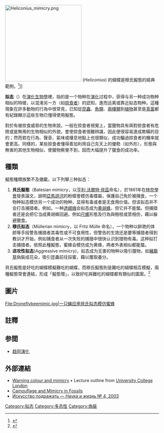 [[File:Heliconius_mimicry.png|250px]] (''Heliconius'') 的蝴蝶是穆氏擬態的經典範例。<ref>{{cite journal | last1 = Meyer | first1 = A | year = 2006 | title = Repeating Patterns of Mimicry | url = | journal = PLoS Biol | volume = 4 | issue = 10| page = e341 | doi = 10.1371/journal.pbio.0040341 | pmid=17048984 | pmc=1617347}}</ref>]]

'''拟态'''（{{lang|en|Mimicry}}）在[[演化生物學|演化生物學]]裡，指的是一个物种在[[演化|演化]]过程中，获得与另一种成功物种相似的特徵，以混淆另一方（如[[掠食者|掠食者]]）的認知，進而远离或靠近拟态物种。這種現象在許多動物的行為中很常見，已知從[[昆蟲|昆蟲]]、[[魚類|魚類]]、[[兩棲類|兩棲類]]到[[植物|植物]]甚至是[[真菌|真菌]]都有紀錄顯示這些生物已懂得使用擬態。

對於有被掠食威脅的生物來說，一般在掠食者視覺上，當獵物具有與對掠食者有危險或是無用的生物相似的外貌，會使掠食者很難辨識，因此便很容易達成欺瞞的目的；然而若在行為、聲音、氣味或棲息地點上也很類似，成功騙過掠食者的機率就會更高。同樣的，某些掠食者懂得善加利用自己先天上的優勢（如外形），形態與無害的其他生物相似，使獵物察覺不到，因而大幅提升了獵食的成功率。

== 種類 ==
擬態種類族繁不及備載，以下列舉三种拟态：
# '''貝氏擬態'''（Batesian mimicry，以[[亨利·沃爾特·貝茲|亨利·沃爾特·貝茲]]命名），於1861年在[[林奈學會|林奈學會]]發表論文，說明[[亞馬遜河|亞馬遜河]]的粉蝶會模仿毒蝶屬，保護自己免於被捕食，一个物种拟态模仿另一个成功的物种，显得有毒或者是无食用价值。但该拟态并不会打击捕猎者。例如，一种[[透翅蛾|透翅蛾]]会拟态成为[[黄胡蜂|黄胡蜂]]，但它并不能螫。但捕猎者还是会把它当成黄胡蜂回避。例如[[尺蠖|尺蠖]]形態及行為與樹枝或莖相仿，藉以躲避獵食。
# '''穆氏拟态'''（Müllerian mimicry，以 Fritz Mülle 命名），一个物种以鲜艳的体颜等手段警告捕猎者其毒性或不可食用性，但警告的生效还是要等捕猎者得到教训才开始，例如捕食者从一次失败的捕猎中很快认识到猎物有毒。这种拟打击捕猎者。依照此種擬態，蜜蜂会模仿成为黄蜂，两者外表相似都能螫。
# '''进攻性拟态'''(Aggressive mimicry)，拟态成为无害的物种以吸引獵物，如[[豬籠草|豬籠草]]偽裝成花朵，吸引昆蟲前往採蜜，藉以獲取養分。

貝氏擬態是好吃的蝴蝶模擬難吃的蝴蝶，而穆氏擬態則是難吃的蝴蝶相互模擬，兩種擬態常會連結，形成「擬態環」，以致好吃與難吃的蝴蝶都有類似的圖案。<ref>{{cite book |last=Russell |first=Sharman Apt|title=蝴蝶熱|publisher=貓頭鷹出版|year=2021 |ISBN=978-986-262-470-8 }}</ref>

== 圖片 ==
<gallery>
File:Droneflybeemimic.jpg|一只蝇应用貝氏拟态模仿[[蜜蜂|蜜蜂]]
</gallery>

== 註釋 ==
{{reflist}}

==参閲==
*[[趋同演化|趋同演化]]

==外部連結==
{{Commons category|Mimicry}}
{{Wikisource|Mimicry in Butterflies}}
{{Americana Poster|Mimicry in Animals}}
{{Americana Poster|Imitation in Animals}}
* [http://www.ucl.ac.uk/~ucbhdjm/courses/b242/Mimic/Mimic.html Warning colour and mimicry] {{Wayback|url=http://www.ucl.ac.uk/~ucbhdjm/courses/b242/Mimic/Mimic.html |date=20110629214746 }} • Lecture outline from [[University_College_London|University College London]]
* [http://www.mprinstitute.org/vaclav/Camouflage.htm Camouflage and Mimicry in Fossils] {{Wayback|url=http://www.mprinstitute.org/vaclav/Camouflage.htm |date=20110727095337 }}
* [http://www.nkj.ru/archive/articles/2809/ Искусство подражать — Наука и жизнь № 4, 2003] {{Wayback|url=http://www.nkj.ru/archive/articles/2809/ |date=20210116063853 }}

{{拟态}}
{{Evo ecol|state=collapsed}}

{{Authority control}}
[[Category:拟态|Category:拟态]]
[[Category:多态性|Category:多态性]]
[[Category:偽裝|Category:偽裝]]